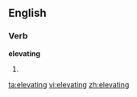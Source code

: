 
==English==

===Verb===
'''elevating'''

# {{present participle of|[[elevate]]}}

[[ta:elevating]]
[[vi:elevating]]
[[zh:elevating]]